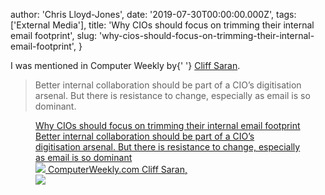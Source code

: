 
  author: 'Chris Lloyd-Jones',
  date: '2019-07-30T00:00:00.000Z',
  tags: ['External Media'],
  title: 'Why CIOs should focus on trimming their internal email footprint',
  slug: 'why-cios-should-focus-on-trimming-their-internal-email-footprint',
}


<p>
  I was mentioned in Computer Weekly by{' '}
  <a href="https://twitter.com/cliffsaran">Cliff Saran</a>.
</p>
<blockquote>
  Better internal collaboration should be part of a CIO’s digitisation arsenal.
  But there is resistance to change, especially as email is so dominant.
</blockquote>
<figure class="kg-card kg-bookmark-card">
  <a
    class="kg-bookmark-container"
    href="https://www.computerweekly.com/news/252467564/Why-CIOs-should-focus-on-trimming-their-internal-email-footprint"
  >
    <div class="kg-bookmark-content">
      <div class="kg-bookmark-title">
        Why CIOs should focus on trimming their internal email footprint
      </div>
      <div class="kg-bookmark-description">
        Better internal collaboration should be part of a CIO’s digitisation
        arsenal. But there is resistance to change, especially as email is so
        dominant
      </div>
      <div class="kg-bookmark-metadata">
        <img
          class="kg-bookmark-icon"
          src="https://www.computerweekly.com/apple-touch-icon-precomposed.png"
        />
        <span class="kg-bookmark-author">ComputerWeekly.com</span>
        <span class="kg-bookmark-publisher">Cliff Saran,</span>
      </div>
    </div>
    <div class="kg-bookmark-thumbnail">
      <img src="https://cdn.ttgtmedia.com/visuals/searchSalesForce/customer_experience/salesforce_article_017.jpg" />
    </div>
  </a>
</figure>
